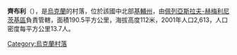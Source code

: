 {{coord|49|59|37|N|31|33|48|E|scale:30000|display=title}}

'''齊布利'''（{{lang-uk|Циблі}}），是[[烏克蘭|烏克蘭]]的村落，位於該國中北部[[基輔州|基輔州]]，由[[佩列亞斯拉夫-赫梅利尼茨基區|佩列亞斯拉夫-赫梅利尼茨基區]]負責管轄，面積190.5平方公里，海拔高度112米，2001年人口2,613，人口密度每平方公里13.7人。

{{Ukraine-geo-stub}}
[[Category:烏克蘭村落|Category:烏克蘭村落]]